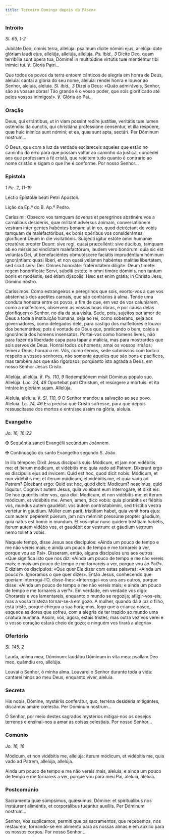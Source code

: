 ```yaml
---
title: Terceiro Domingo depois da Páscoa
---
```


### Intróito

<em>Sl. 65, 1-2</em>

<div class="side-by-side not-content">

Jubiláte Deo, omnis terra, allelúja: psalmum dícite nómini ejus, allelúja: date glóriam laudi ejus, allelúja, allelúja, allelúja. <em>Ps. ibid., 3</em> Dícite Deo, quam terribília sunt ópera tua, Dómine! in multitúdine virtútis tuæ mentiéntur tibi inimíci tui. ℣. Gloria Patri...

Que todos os povos da terra entoem cânticos de alegria em honra de Deus, aleluia: cantai a glória do seu nome, aleluia: rendei honra e louvor ao Senhor, aleluia, aleluia. <em>Sl. ibid., 3</em> Dizei a Deus: «Quão admiráveis, Senhor, são as vossas obras! Tão grande é o vosso poder, que sois glorificado até pelos vossos inimigos!». ℣. Glória ao Pai...

</div>

### Oração

<div class="side-by-side not-content">

Deus, qui errántibus, ut in viam possint redíre justítiæ, veritátis tuæ lumen osténdis: da cunctis, qui christiána professióne censéntur, et illa respúere, quæ huic inimíca sunt nómini; et ea, quæ sunt apta, sectári. Per Dóminum nostrum...

Ó Deus, que com a luz da verdade esclareceis aqueles que estão no caminho do erro para que possam voltar ao caminho da justiça, concedei aos que professam a fé cristã, que rejeitem tudo quanto é contrário ao nome cristão e sigam o que lhe é conforme. Por nosso Senhor...

</div>

### Epístola

<em>1 Pe. 2, 11-19</em>

<div class="side-by-side not-content">

Léctio Epístolæ beáti Petri Apóstoli.

Lição da Ep.ª do B. Ap.º Pedro.

Caríssimi: Obsecro vos tamquam ádvenas et peregrínos abstinére vos a carnálibus desidériis, quæ mílitant advérsus ánimam, conversatiónem vestram inter gentes habéntes bonam: ut in eo, quod detréctant de vobis tamquam de malefactóribus, ex bonis opéribus vos considerántes, gloríficent Deum in die visitatiónis. Subjécti ígitur estóte omni humánæ creatúræ propter Deum: sive regi, quasi præcellénti: sive dúcibus, tamquam ab eo missis ad vindíctam malefactórum, laudem vero bonórum: quia sic est volúntas Dei, ut benefaciéntes obmutéscere faciátis imprudéntium hóminum ignorántiam: quasi líberi, et non quasi velámen habéntes malítiæ libertátem, sed sicut servi Dei. Omnes honoráte: fraternitátem dilígite: Deum timéte: regem honorificáte Servi, súbditi estóte in omni timóre dóminis, non tantum bonis et modéstis, sed étiam dýscolis. Hæc est enim grátia: in Christo Jesu, Dómino nostro.

Caríssimos: Como estrangeiros e peregrinos que sois, exorto-vos a que vos abstenhais dos apetites carnais, que são contrários à alma. Tende uma conduta honesta entre os povos, a fim de que, em vez de vos caluniarem, como a malfeitores, observem as vossas boas obras, e por causa delas glorifiquem o Senhor, no dia da sua visita. Sede, pois, sujeitos por amor de Deus a toda a instituição humana, seja ao rei, como soberano, seja aos governadores, como delegados dele, para castigo dos malfeitores e louvor dos beneméritos; pois é vontade de Deus que, praticando o bem, caleis a ignorância dos homens insensatos. Portai-vos como homens livres, não para fazer da liberdade capa para tapar a malícia, mas para mostrardes que sois servos de Deus. Honrai todos os homens; amai os vossos irmãos; temei a Deus; honrai o rei. Vós, como servos, sede submissos com todo o respeito a vossos senhores, não somente àqueles que são bons e pacíficos, mas também aos que são rigorosos; porquanto isto agrada a Deus, em nosso Senhor Jesus Cristo.

</div>

<div class="side-by-side not-content">

Allelúja, allelúja. ℣. <em>Ps. 110, 9</em> Redemptiónem misit Dóminus pópulo suo. Allelúja. <em>Luc. 24, 46</em> Oportebat pati Christum, et resúrgere a mórtuis: et ita intráre in glóriam suam. Allelúja.

Aleluia, aleluia. ℣. <em>Sl. 110, 9</em> O Senhor mandou a salvação ao seu povo. Aleluia. <em>Lc. 24, 46</em> Era preciso que Cristo sofresse, para que depois ressuscitasse dos mortos e entrasse assim na glória, aleluia.

</div>

### Evangelho

<em>Jo. 16, 16-22</em>

<div class="side-by-side not-content">

<span class="cross text-red-500">✠</span> Sequéntia sancti Evangélii secúndum Joánnem.

<span class="cross text-red-500">✠</span> Continuação do santo Evangelho segundo S. João.

In illo témpore: Dixit Jesus discípulis suis: Módicum, et jam non vidébitis me: et íterum módicum, et vidébitis me: quia vado ad Patrem. Dixérunt ergo ex discípulis ejus ad ínvicem: Quid est hoc, quod dicit nobis: Módicum, et non vidébitis me: et íterum módicum, et vidébitis me, et quia vado ad Patrem? Dicébant ergo: Quid est hoc, quod dicit: Modicum? nescímus, quid lóquitur. Cognóvit autem Jesus, quia volébant eum interrogáre, et dixit eis: De hoc quǽritis inter vos, quia dixi: Modicum, et non vidébitis me: et íterum módicum, et vidébitis me. Amen, amen, dico vobis: quia plorábitis et flébitis vos, mundus autem gaudébit: vos autem contristabímini, sed tristítia vestra vertétur in gáudium. Múlier cum parit, tristítiam habet, quia venit hora ejus: cum autem pepérerit púerum, jam non méminit pressúræ propter gáudium, quia natus est homo in mundum. Et vos igitur nunc quidem tristítiam habétis, íterum autem vidébo vos, et gaudébit cor vestrum: et gáudium vestrum nemo tollet a vobis.

Naquele tempo, disse Jesus aos discípulos: «Ainda um pouco de tempo e me não vereis mais; e ainda um pouco de tempo e me tornareis a ver, porque vou ao Pai». Disseram, então, alguns discípulos uns aos outros: «Que significa isto que nos diz: «Ainda um pouco de tempo e me não vereis mais; e mais um pouco de tempo e me tornareis a ver, porque vou ao Pai?». E diziam os discípulos: «Que quer Ele dizer com estas palavras: «Ainda um pouco?». Ignoramos o que quer dizer». Então Jesus, conhecendo que queriam interrogá-l’O, disse-lhes: «Interrogai-vos uns aos outros, porque disse: «Ainda um pouco de tempo e me não vereis mais; e ainda um pouco de tempo e me tornareis a ver?». Em verdade, em verdade vos digo: Chorareis e vos lamentareis, enquanto o mundo se regozija; afligir-vos-eis; mas a vossa tristeza tornar-se-á em gozo. A mulher, quando dá à luz o filho, está triste, porque chegou a sua hora; mas, logo que a criança nasce, esquece as dores que sofreu, com a alegria de ter trazido ao mundo uma criatura humana. Assim, vós, agora, estais tristes; mas outra vez vos verei e o vosso coração estará cheio de gozo; e ninguém vos tirará a alegria».

</div>

### Ofertório

<em>Sl. 145, 2</em>

<div class="side-by-side not-content">

Lauda, anima mea, Dóminum: laudábo Dóminum in vita mea: psallam Deo meo, quámdiu ero, allelúja.

Louvai o Senhor, ó minha alma. Louvarei o Senhor durante toda a vida: cantarei hinos ao meu Deus, enquanto viver, aleluia.

</div>

### Secreta

<div class="side-by-side not-content">

His nobis, Dómine, mystériis conferátur, quo, terréna desidéria mitigántes, discámus amáre cœléstia. Per Dóminum nostrum...

Ó Senhor, por meio destes sagrados mystérios mitigai-nos os desejos terrenos e ensinai-nos a amar as coisas celestiais. Por nosso Senhor...

</div>

### Comúnio

<em>Jo. 16, 16</em>

<div class="side-by-side not-content">

Módicum, et non vidébitis me, allelúja: íterum módicum, et vidébitis me, quia vado ad Patrem, allelúja, allelúja.

Ainda um pouco de tempo e me não vereis mais, aleluia; e ainda um pouco de tempo e me tornareis a ver, porque vou para meu Pai, aleluia, aleluia.

</div>

### Postcomúnio

<div class="side-by-side not-content">

Sacramenta quæ súmpsimus, quǽsumus, Dómine: et spirituálibus nos instáurent aliméntis, et corporálibus tueántur auxíliis. Per Dóminum nostrum...

Senhor, Vos suplicamos, permiti que os sacramentos, que recebemos, nos restaurem, tornando-se em alimento para as nossas almas e em auxílio para os nossos corpos. Por nosso Senhor...

</div>
